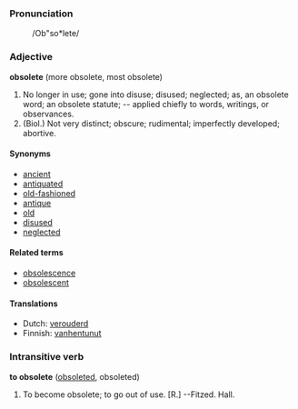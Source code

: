 ===Pronunciation=== 
:/Ob"so*lete/

===Adjective===
'''obsolete''' (more obsolete, most obsolete)

#No longer in use; gone into disuse; disused; neglected; as, an obsolete word; an obsolete statute; -- applied chiefly to words, writings, or observances.
#(Biol.) Not very distinct; obscure; rudimental; imperfectly developed; abortive.

==== Synonyms ====
*[[ancient]]
*[[antiquated]]
*[[old-fashioned]]
*[[antique]]
*[[old]]
*[[disused]]
*[[neglected]]

==== Related terms ====
*[[obsolescence]]
*[[obsolescent]]

==== Translations ====
*Dutch: [[verouderd]]
*Finnish: [[vanhentunut]]

===Intransitive verb===
'''to obsolete''' ([[obsoleted]], obsoleted)

# To become obsolete; to go out of use. [R.] --Fitzed. Hall.